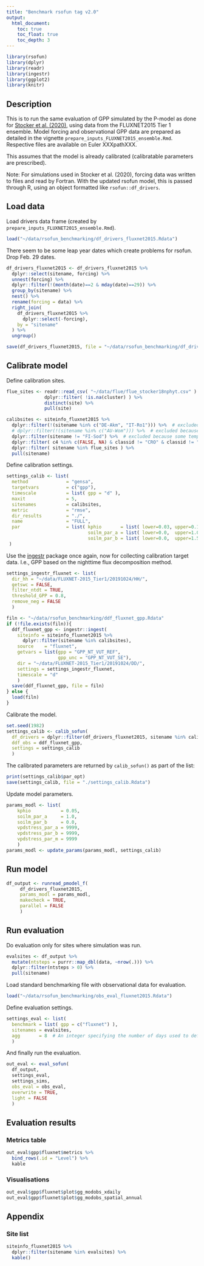 ```yaml
---
title: "Benchmark rsofun tag v2.0"
output:
  html_document:
    toc: true
    toc_float: true
    toc_depth: 3
---
```


```r
library(rsofun)
library(dplyr)
library(readr)
library(ingestr)
library(ggplot2)
library(knitr)
```

## Description

This is to run the same evaluation of GPP simulated by the P-model as done for [Stocker et al. (2020)](https://gmd.copernicus.org/articles/13/1545/2020/), using data from the FLUXNET2015 Tier 1 ensemble. Model forcing and observational GPP data are prepared as detailed in the vignette `prepare_inputs_FLUXNET2015_ensemble.Rmd`. Respective files are available on Euler XXXpathXXX.

This assumes that the model is already calibrated (calibratable parameters are prescribed).

Note: For simulations used in Stocker et al. (2020), forcing data was written to files and read by Fortran. With the updated rsofun model, this is passed through R, using an object formatted like `rsofun::df_drivers`.

## Load data

Load drivers data frame (created by `prepare_inputs_FLUXNET2015_ensemble.Rmd`).
```r
load("~/data/rsofun_benchmarking/df_drivers_fluxnet2015.Rdata")
```

There seem to be some leap year dates which create problems for rsofun. Drop Feb. 29 dates.
```r
df_drivers_fluxnet2015 <- df_drivers_fluxnet2015 %>% 
  dplyr::select(sitename, forcing) %>% 
  unnest(forcing) %>% 
  dplyr::filter(!(month(date)==2 & mday(date)==29)) %>% 
  group_by(sitename) %>% 
  nest() %>%
  rename(forcing = data) %>% 
  right_join(
    df_drivers_fluxnet2015 %>% 
      dplyr::select(-forcing),
    by = "sitename"
  ) %>% 
  ungroup()

save(df_drivers_fluxnet2015, file = "~/data/rsofun_benchmarking/df_drivers_fluxnet2015.Rdata")
```

## Calibrate model

Define calibration sites.
```r
flue_sites <- readr::read_csv( "~/data/flue/flue_stocker18nphyt.csv" ) %>%
              dplyr::filter( !is.na(cluster) ) %>% 
              distinct(site) %>% 
              pull(site)

calibsites <- siteinfo_fluxnet2015 %>% 
  dplyr::filter(!(sitename %in% c("DE-Akm", "IT-Ro1"))) %>%  # excluded because fapar data could not be downloaded (WEIRD)
  # dplyr::filter(!(sitename %in% c("AU-Wom"))) %>%  # excluded because no GPP data was found in FLUXNET file
  dplyr::filter(sitename != "FI-Sod") %>%  # excluded because some temperature data is missing
  dplyr::filter( c4 %in% c(FALSE, NA) & classid != "CRO" & classid != "WET" ) %>%
  dplyr::filter( sitename %in% flue_sites ) %>%
  pull(sitename)
```

Define calibration settings.
```r
settings_calib <- list(
  method              = "gensa",
  targetvars          = c("gpp"),
  timescale           = list( gpp = "d" ),
  maxit               = 5,
  sitenames           = calibsites,
  metric              = "rmse",
  dir_results         = "./",
  name                = "FULL",
  par                 = list( kphio       = list( lower=0.03, upper=0.1, init= 0.05 ),
                              soilm_par_a = list( lower=0.0,  upper=1.0, init=0.0 ),
                              soilm_par_b = list( lower=0.0,  upper=1.5, init=0.6 ) )
 )
```

Use the [ingestr](https://github.com/stineb/ingestr) package once again, now for collecting calibration target data. I.e., GPP based on the nighttime flux decomposition method.
```r
settings_ingestr_fluxnet <- list(
  dir_hh = "~/data/FLUXNET-2015_Tier1/20191024/HH/", 
  getswc = FALSE,
  filter_ntdt = TRUE,
  threshold_GPP = 0.8,
  remove_neg = FALSE
  )

filn <- "~/data/rsofun_benchmarking/ddf_fluxnet_gpp.Rdata"
if (!file.exists(filn)){
  ddf_fluxnet_gpp <- ingestr::ingest(
    siteinfo = siteinfo_fluxnet2015 %>% 
      dplyr::filter(sitename %in% calibsites),
    source    = "fluxnet",
    getvars = list(gpp = "GPP_NT_VUT_REF",
                   gpp_unc = "GPP_NT_VUT_SE"),
    dir = "~/data/FLUXNET-2015_Tier1/20191024/DD/",
    settings = settings_ingestr_fluxnet,
    timescale = "d"
    )
  save(ddf_fluxnet_gpp, file = filn)
} else {
  load(filn)
}
```

Calibrate the model.
```r
set.seed(1982)
settings_calib <- calib_sofun(
  df_drivers = dplyr::filter(df_drivers_fluxnet2015, sitename %in% calibsites),  # use only one site
  ddf_obs = ddf_fluxnet_gpp,
  settings = settings_calib
  )
```

The calibrated parameters are returned by `calib_sofun()` as part of the list:
```r
print(settings_calib$par_opt)
save(settings_calib, file = "./settings_calib.Rdata")
```

Update model parameters.
```r
params_modl <- list(
	kphio           = 0.05,
	soilm_par_a     = 1.0,
	soilm_par_b     = 0.0,
	vpdstress_par_a = 9999,
	vpdstress_par_b = 9999,
	vpdstress_par_m = 9999
	)
params_modl <- update_params(params_modl, settings_calib)
```


## Run model

```r
df_output <- runread_pmodel_f(
     df_drivers_fluxnet2015,
     params_modl = params_modl, 
     makecheck = TRUE,
     parallel = FALSE
     )
```

<!-- Check. -->
<!-- ```{r} -->
<!-- df_output$data[[89]] %>% ggplot(aes(date, gpp)) + geom_line()  # 89 crashes: NL-Loo -->
<!-- ``` -->

## Run evaluation

Do evaluation only for sites where simulation was run.
```r
evalsites <- df_output %>% 
  mutate(ntsteps = purrr::map_dbl(data, ~nrow(.))) %>% 
  dplyr::filter(ntsteps > 0) %>% 
  pull(sitename)
```

Load standard benchmarking file with observational data for evaluation.
```r
load("~/data/rsofun_benchmarking/obs_eval_fluxnet2015.Rdata")
```


<!-- Get observational data frames (daily, monthly, and annual) using ingestr. -->
<!-- ```{r} -->
<!-- settings_fluxnet <- list( -->
<!--   getswc = FALSE, -->
<!--   filter_ntdt = TRUE, -->
<!--   threshold_GPP = 0.8, -->
<!--   remove_neg = FALSE -->
<!--   ) -->

<!-- ddf_eval <- ingestr::ingest( -->
<!--   siteinfo  = df_drivers_fluxnet2015 %>%  -->
<!--     dplyr::select(sitename, siteinfo) %>%  -->
<!--     unnest(siteinfo) %>%  -->
<!--     dplyr::filter(sitename %in% evalsites), -->
<!--   source    = "fluxnet", -->
<!--   getvars   = list(gpp = "GPP_NT_VUT_REF", -->
<!--                    gpp_unc = "GPP_NT_VUT_SE"), -->
<!--   dir       = "~/data/FLUXNET-2015_Tier1/20191024/DD/", -->
<!--   settings  = settings_fluxnet, -->
<!--   timescale = "d" -->
<!--   ) -->

<!-- mdf_eval <- ingestr::ingest( -->
<!--   siteinfo  = df_drivers_fluxnet2015 %>%  -->
<!--     dplyr::select(sitename, siteinfo) %>%  -->
<!--     unnest(siteinfo) %>%  -->
<!--     dplyr::filter(sitename %in% evalsites), -->
<!--   source    = "fluxnet", -->
<!--   getvars   = list(gpp = "GPP_NT_VUT_REF", -->
<!--                    gpp_unc = "GPP_NT_VUT_SE"), -->
<!--   dir       = "~/data/FLUXNET-2015_Tier1/20191024/MM/", -->
<!--   settings  = settings_fluxnet, -->
<!--   timescale = "m" -->
<!--   ) -->

<!-- adf_eval <- ingestr::ingest( -->
<!--   siteinfo  = df_drivers_fluxnet2015 %>%  -->
<!--     dplyr::select(sitename, siteinfo) %>%  -->
<!--     unnest(siteinfo) %>%  -->
<!--     dplyr::filter(sitename %in% evalsites), -->
<!--   source    = "fluxnet", -->
<!--   getvars   = list(gpp = "GPP_NT_VUT_REF", -->
<!--                    gpp_unc = "GPP_NT_VUT_SE"), -->
<!--   dir       = "~/data/FLUXNET-2015_Tier1/20191024/YY/", -->
<!--   settings  = settings_fluxnet, -->
<!--   timescale = "y" -->
<!--   ) -->
<!-- ``` -->

<!-- --- -->

<!-- **TEST:** -->
<!-- Load observational data used Stocker et al. -->
<!-- ```{r} -->
<!-- load("~/eval_pmodel/data/obs_eval_NT.Rdata") -->
<!-- obs_eval_st20 <- obs_eval -->
<!-- ``` -->

<!-- --- -->

<!-- Define evaluation settings. -->
<!-- ```{r} -->
<!-- settings_eval <- list( -->
<!--   benchmark = list( gpp = c("fluxnet") ), -->
<!--   sitenames = evalsites, -->
<!--   agg       = 8  # An integer specifying the number of days used to define the width of bins for daily data aggregated to several days -->
<!--   ) -->
<!-- ``` -->

<!-- Collect observational data into standard-formatted object. -->
<!-- ```{r} -->
<!-- obs_eval <- collect_obs_eval(  -->
<!--   siteinfo = df_drivers_fluxnet2015 %>%  -->
<!--     dplyr::select(sitename, siteinfo) %>%  -->
<!--     unnest(siteinfo) %>%  -->
<!--     dplyr::filter(sitename %in% evalsites), -->
<!--   settings = settings_eval,  -->
<!--   adf = adf_eval,  -->
<!--   mdf = mdf_eval,  -->
<!--   ddf = ddf_eval  -->
<!--   ) -->
<!-- ``` -->

<!-- --- -->
<!-- **TEST:** -->

<!-- Make sure to use the same sites as simulated in Stocker et al., 2020. -->
<!-- ```{r} -->
<!-- load("~/eval_pmodel/calib_results/out_eval_FULL.Rdata") -->
<!-- sites_st20 <- out_eval_FULL$gpp$fluxnet2015$data$ddf %>% pull(sitename) %>% unique() -->

<!-- df_output <- df_output %>%  -->
<!--   dplyr::filter(sitename %in% sites_st20) -->
<!-- ``` -->

<!-- Overwrite with observational data used Stocker et al. (2020). -->
<!-- ```{r} -->
<!-- ## adf -->
<!-- df_tmp <- obs_eval_st20$adf %>%  -->
<!--   dplyr::select(sitename, date, gpp) %>%  -->
<!--   group_by(sitename) %>%  -->
<!--   nest() -->
<!-- obs_eval$adf <- obs_eval$adf %>%  -->
<!--   dplyr::select(-data) %>%  -->
<!--   left_join(df_tmp, by = "sitename") -->

<!-- ## mdf -->
<!-- df_tmp <- obs_eval_st20$mdf %>%  -->
<!--   dplyr::select(sitename, date, gpp) %>%  -->
<!--   group_by(sitename) %>%  -->
<!--   nest() -->
<!-- obs_eval$mdf <- obs_eval$mdf %>%  -->
<!--   dplyr::select(-data) %>%  -->
<!--   left_join(df_tmp, by = "sitename") -->

<!-- ## xdf -->
<!-- df_tmp <- obs_eval_st20$xdf %>%  -->
<!--   dplyr::select(sitename, inbin, gpp) %>%  -->
<!--   group_by(sitename) %>%  -->
<!--   nest() -->
<!-- obs_eval$xdf <- obs_eval$xdf %>%  -->
<!--   dplyr::select(-data) %>%  -->
<!--   left_join(df_tmp, by = "sitename") -->

<!-- ## ddf -->
<!-- df_tmp <- obs_eval_st20$ddf %>%  -->
<!--   dplyr::select(sitename, date, gpp) %>%  -->
<!--   group_by(sitename) %>%  -->
<!--   nest() -->
<!-- obs_eval$ddf <- obs_eval$ddf %>%  -->
<!--   dplyr::select(-data) %>%  -->
<!--   left_join(df_tmp, by = "sitename") -->

<!-- obs_eval$breaks <- obs_eval_st20$breaks_xdf -->
<!-- ``` -->

<!-- --- -->

<!-- ```{r} -->
<!-- save(obs_eval, file = "~/data/rsofun_benchmarking/obs_eval_fluxnet2015.Rdata") -->
<!-- ``` -->

Define evaluation settings.
```r
settings_eval <- list(
  benchmark = list( gpp = c("fluxnet") ),
  sitenames = evalsites,
  agg       = 8  # An integer specifying the number of days used to define the width of bins for daily data aggregated to several days
  )
```

And finally run the evaluation.
```r
out_eval <- eval_sofun( 
  df_output, 
  settings_eval, 
  settings_sims, 
  obs_eval = obs_eval, 
  overwrite = TRUE, 
  light = FALSE 
  )
```

## Evaluation results

### Metrics table

```r
out_eval$gpp$fluxnet$metrics %>% 
  bind_rows(.id = "Level") %>% 
  kable
```

### Visualisations

```r
out_eval$gpp$fluxnet$plot$gg_modobs_xdaily
out_eval$gpp$fluxnet$plot$gg_modobs_spatial_annual
```


## Appendix

### Site list

```r
siteinfo_fluxnet2015 %>% 
  dplyr::filter(sitename %in% evalsites) %>% 
  kable()
```